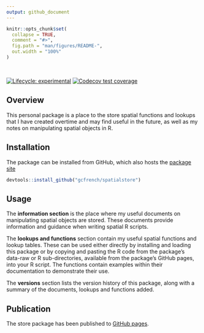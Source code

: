 ```yaml
---
output: github_document
---
```


<!-- README.md is generated from README.Rmd. Please edit that file -->

```r
knitr::opts_chunk$set(
  collapse = TRUE,
  comment = "#>",
  fig.path = "man/figures/README-",
  out.width = "100%"
)
```

<br />

<!-- badges: start -->
[![Lifecycle: experimental](https://img.shields.io/badge/lifecycle-experimental-orange.svg)](https://lifecycle.r-lib.org/articles/stages.html#experimental)
[![Codecov test coverage](https://codecov.io/gh/gcfrench/spatialstore/branch/master/graph/badge.svg)](https://app.codecov.io/gh/gcfrench/spatialstore?branch=master)
<!-- badges: end -->

## Overview

This personal package is a place to the store spatial functions and lookups that
I have created overtime and may find useful in the future, as well as my notes on
manipulating spatial objects in R.

## Installation

The package can be installed from GitHub, which also hosts the [package
site](https://gcfrench.github.io/spatialstore)

```r
devtools::install_github("gcfrench/spatialstore")
```

## Usage

The **information section** is the place where my useful documents on manipulating
spatial objects are stored. These documents provide information and guidance when 
writing spatial R scripts.

The **lookups and functions** section contain my useful spatial functions and
lookup tables. These can be used either directly by installing and
loading this package or by copying and pasting the R code from the
package's data-raw or R sub-directories, available from the package's
GitHub pages, into your R script. The functions contain examples within
their documentation to demonstrate their use.

The **versions** section lists the version history of this package,
along with a summary of the documents, lookups and functions added.

## Publication

The store package has been published to [GitHub
pages](https://gcfrench.github.io/spatialstore).
